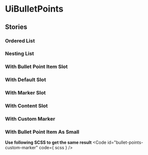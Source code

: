 
<Meta of={stories}/>

# UiBulletPoints
<Canvas of={stories.UnorderedList} />
<Controls of={stories.UnorderedList} />

## Stories
### Ordered List
<Canvas of={stories.OrderedList}/>

### Nesting List
<Canvas of={stories.NestingList}/>

### With Bullet Point Item Slot
<Canvas of={stories.WithBulletPointItemSlot}/>

### With Default Slot
<Canvas of={stories.WithDefaultSlot}/>

### With Marker Slot
<Canvas of={stories.WithMarkerSlot}/>

### With Content Slot
<Canvas of={stories.WithContentSlot}/>

### With Custom Marker
<Canvas of={stories.WithCustomMarker}/>

### With Bullet Point Item As Small
<Canvas of={stories.WithBulletPointItemAsSmall}/>

**Use following SCSS to get the same result**
<Code
  id="bullet-points-custom-marker"
  code={ scss }
/>
